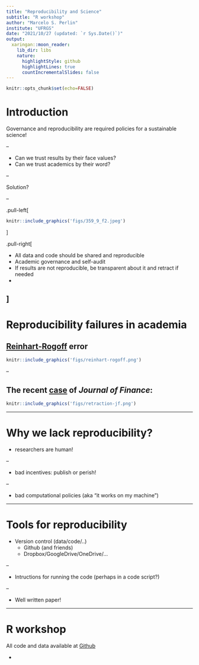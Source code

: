 ```yaml
---
title: "Reproducibility and Science"
subtitle: "R workshop"
author: "Marcelo S. Perlin"
institute: "UFRGS"
date: "2021/10/27 (updated: `r Sys.Date()`)"
output:
  xaringan::moon_reader:
    lib_dir: libs
    nature:
      highlightStyle: github
      highlightLines: true
      countIncrementalSlides: false
---
```


```r
knitr::opts_chunk$set(echo=FALSE)
```


# Introduction

Governance and reproducibility are required policies for a sustainable science!

--

- Can we trust results by their face values?
- Can we trust academics by their word? 

--

Solution?

--

.pull-left[

```r
knitr::include_graphics('figs/359_9_f2.jpeg')
```

]

.pull-right[

- All data and code should be shared and reproducible
- Academic governance and self-audit
- If results are not reproducible, be transparent about it and retract if needed
- 

]
---

# Reproducibility failures in academia

## [Reinhart-Rogoff](https://theconversation.com/the-reinhart-rogoff-error-or-how-not-to-excel-at-economics-13646) error

```r
knitr::include_graphics('figs/reinhart-rogoff.png')
```

--

## The recent [case](https://retractionwatch.com/2021/07/08/researchers-forfeit-10000-award-when-papers-findings-cant-be-replicated/) of _Journal of Finance_:

```r
knitr::include_graphics('figs/retraction-jf.png')
```

---

# Why we lack reproducibility?

- researchers are human!

--

- bad incentives: publish or perish! 

-- 

- bad computational policies (aka "it works on my machine")

---

# Tools for reproducibility

- Version control (data/code/..) 
  - Github (and friends)
  - Dropbox/GoogleDrive/OneDrive/...

--

- Intructions for running the code (perhaps in a code script?)

--

- Well written paper! 

---

# R workshop

All code and data available at [Github](https://github.com/msperlin/reproducibility-with-R-talk)

- 
